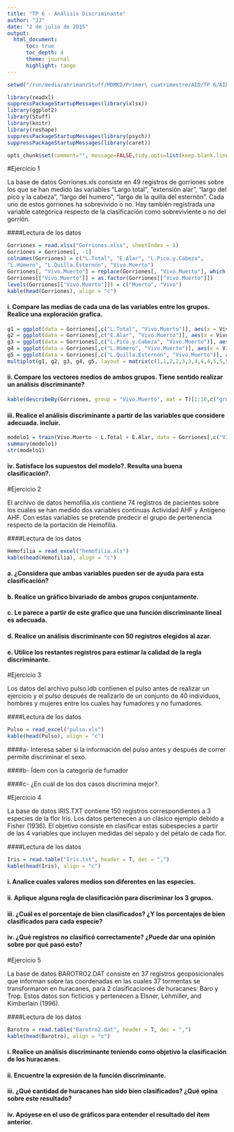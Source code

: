 ```yaml
---
title: "TP 6 - Análisis Discriminante"
author: "JJ"
date: "2 de julio de 2015"
output: 
  html_document:
      toc: true 
      toc_depth: 4  
      theme: journal
      highlight: tango
---
```


```r
setwd("/run/media/ahriman/Stuff/MDMKD/Primer\ cuatrimestre/AID/TP 6/AID_TP_6_Datos")
```

```r
library(readxl)
suppressPackageStartupMessages(library(xlsx))
library(ggplot2)
library(Stuff)
library(knitr)
library(reshape)
suppressPackageStartupMessages(library(psych))
suppressPackageStartupMessages(library(caret))
```

```r
opts_chunk$set(comment="", message=FALSE,tidy.opts=list(keep.blank.line=TRUE, width.cutoff=120),options(width=100), cache=TRUE,fig.align='center',fig.height=6, fig.width=10,fig.path='figure/beamer-',fig.show='hold',size='footnotesize', cache=TRUE)
```

#Ejercicio 1

La base de datos Gorriones.xls consiste en 49 registros de gorriones sobre los que se han medido las variables “Largo total”, “extensión alar”, “largo del pico y la cabeza”, “largo del humero”, “largo de la quilla del esternón”. Cada uno de estos gorriones ha sobrevivido o no. Hay también registrada una variable categórica respecto de la clasificación como sobreviviente o no del gorrión.

####Lectura de los datos

```r
Gorriones = read.xlsx("Gorriones.xlsx", sheetIndex = 1)
Gorriones = Gorriones[, -1]
colnames(Gorriones) = c("L.Total", "E.Alar", "L.Pico.y.Cabeza", 
"L.Húmero", "L.Quilla.Esternón", "Vivo.Muerto")
Gorriones[, "Vivo.Muerto"] = replace(Gorriones[, "Vivo.Muerto"], which(Gorriones[, "Vivo.Muerto"] == -1), 0)
Gorriones[["Vivo.Muerto"]] = as.factor(Gorriones[["Vivo.Muerto"]])
levels(Gorriones[["Vivo.Muerto"]]) = c("Muerto", "Vivo")
kable(head(Gorriones), align = "c")
```

#### i. Compare las medias de cada una de las variables entre los grupos. Realice una exploración grafica.

```r
g1 = ggplot(data = Gorriones[,c("L.Total", "Vivo.Muerto")], aes(x = Vivo.Muerto, y = L.Total, fill = Vivo.Muerto)) + geom_boxplot()
g2 = ggplot(data = Gorriones[,c("E.Alar", "Vivo.Muerto")], aes(x = Vivo.Muerto, y = E.Alar, fill = Vivo.Muerto)) + geom_boxplot()
g3 = ggplot(data = Gorriones[,c("L.Pico.y.Cabeza", "Vivo.Muerto")], aes(x = Vivo.Muerto, y = L.Pico.y.Cabeza, fill = Vivo.Muerto)) + geom_boxplot()
g4 = ggplot(data = Gorriones[,c("L.Húmero", "Vivo.Muerto")], aes(x = Vivo.Muerto, y = L.Húmero, fill = Vivo.Muerto)) + geom_boxplot()
g5 = ggplot(data = Gorriones[,c("L.Quilla.Esternón", "Vivo.Muerto")], aes(x = Vivo.Muerto, y = L.Quilla.Esternón, fill = Vivo.Muerto)) + geom_boxplot()
multiplot(g1, g2, g3, g4, g5, layout = matrix(c(1,1,2,2,3,3,4,4,4,5,5,5), byrow = T, ncol = 6))
```

#### ii. Compare los vectores medios de ambos grupos. Tiene sentido realizar un análisis discriminante?

```r
kable(describeBy(Gorriones, group = "Vivo.Muerto", mat = T)[1:10,c("group1", "mean")], align = "c")
```

#### iii. Realice el análisis discriminante a partir de las variables que considere adecuada. incluir.

```r
modelo1 = train(Vivo.Muerto ~ L.Total + E.Alar, data = Gorriones[,c("Vivo.Muerto", "L.Total", "E.Alar")], method = "lda")
summary(modelo1)
str(modelo1)
```



#### iv. Satisface los supuestos del modelo?. Resulta una buena clasificación?.



#Ejercicio 2

El archivo de datos hemofilia.xls contiene 74 registros de pacientes sobre los cuales se han medido dos variables continuas Actividad AHF y Antígeno AHF. Con estas variables se pretende predecir el grupo de pertenencia respecto de la portación de Hemofilia.

####Lectura de los datos

```r
Hemofilia = read_excel("hemofilia.xls")
kable(head(Hemofilia), align = "c")
```

#### a. ¿Considera que ambas variables pueden ser de ayuda para esta clasificación?

#### b. Realice un gráfico bivariado de ambos grupos conjuntamente.

#### c. Le parece a partir de este grafico que una función discriminante lineal es adecuada.

#### d. Realice un análisis discriminante con 50 registros elegidos al azar.

#### e. Utilice los restantes registros para estimar la calidad de la regla discriminante.


#Ejercicio 3

Los datos del archivo pulso.idb contienen el pulso antes de realizar un ejercicio y el pulso después de realizarlo de un conjunto de 40 individuos, hombres y mujeres entre los cuales hay fumadores y no fumadores.

####Lectura de los datos

```r
Pulso = read_excel("pulso.xls")
kable(head(Pulso), align = "c")
```

####a- Interesa saber si la información del pulso antes y después de correr permite discriminar el sexo.

####b- Ídem con la categoría de fumador

####c- ¿En cuál de los dos casos discrimina mejor?.



#Ejercicio 4

La base de datos IRIS.TXT contiene 150 registros correspondientes a 3 especies de la flor Iris. Los datos
pertenecen a un clásico ejemplo debido a Fisher (1936). El objetivo consiste en clasificar estas subespecies a
partir de las 4 variables que incluyen medidas del sépalo y del pétalo de cada flor.

####Lectura de los datos

```r
Iris = read.table("Iris.txt", header = T, dec = ",")
kable(head(Iris), align = "c")
```

#### i. Analice cuales valores medios son diferentes en las especies.

#### ii. Aplique alguna regla de clasificación para discriminar los 3 grupos.

#### iii. ¿Cuál es el porcentaje de bien clasificados? ¿Y los porcentajes de bien clasificados para cada especie?

#### iv. ¿Qué registros no clasificó correctamente? ¿Puede dar una opinión sobre por qué pasó esto?



#Ejercicio 5

La base de datos BAROTRO2.DAT consiste en 37 registros geoposicionales que informan sobre las coordenadas en las cuales 37 tormentas se transformaron en huracanes, para 2 clasificaciones de huracanes: Baro y Trop.
Estos datos son ficticios y pertenecen a Elsner, Lehmiller, and Kimberlain (1996).

####Lectura de los datos

```r
Barotro = read.table("Barotro2.dat", header = T, dec = ",")
kable(head(Barotro), align = "c")
```

#### i. Realice un análisis discriminante teniendo como objetivo la clasificación de los huracanes.

#### ii. Encuentre la expresión de la función discriminante.

#### iii. ¿Qué cantidad de huracanes han sido bien clasificados? ¿Qué opina sobre este resultado?

#### iv. Apóyese en el uso de gráficos para entender el resultado del ítem anterior.


